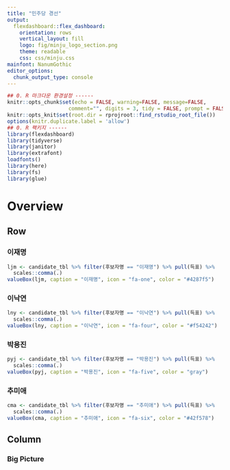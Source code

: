 ```yaml
---
title: "민주당 경선"
output: 
  flexdashboard::flex_dashboard:
    orientation: rows
    vertical_layout: fill
    logo: fig/minju_logo_section.png
    theme: readable
    css: css/minju.css
mainfont: NanumGothic 
editor_options: 
  chunk_output_type: console
---
```



```r
## 0. R 마크다운 환경설정 ------
knitr::opts_chunk$set(echo = FALSE, warning=FALSE, message=FALSE,
                    comment="", digits = 3, tidy = FALSE, prompt = FALSE, fig.align = 'center')
knitr::opts_knit$set(root.dir = rprojroot::find_rstudio_root_file())
options(knitr.duplicate.label = 'allow')
## 0. R 팩키지 ------
library(flexdashboard)
library(tidyverse)
library(janitor)
library(extrafont)
loadfonts()
library(here)
library(fs)
library(glue)
```


Overview
=================================================================================================

Row
-------------------------------------------------------------------------------

###  이재명

```r
ljm <- candidate_tbl %>% filter(후보자명 == "이재명") %>% pull(득표) %>% 
  scales::comma(.)
valueBox(ljm, caption = "이재명", icon = "fa-one", color = "#4287f5")
```

### 이낙연

```r
lny <- candidate_tbl %>% filter(후보자명 == "이낙연") %>% pull(득표) %>% 
  scales::comma(.)
valueBox(lny, caption = "이낙연", icon = "fa-four", color = "#f54242")
```

### 박용진 

```r
pyj <- candidate_tbl %>% filter(후보자명 == "박용진") %>% pull(득표) %>% 
  scales::comma(.)
valueBox(pyj, caption = "박용진", icon = "fa-five", color = "gray")
```

### 추미애 

```r
cma <- candidate_tbl %>% filter(후보자명 == "추미애") %>% pull(득표) %>% 
  scales::comma(.)
valueBox(cma, caption = "추미애", icon = "fa-six", color = "#42f578")
```



Column {.tabset}
-------------------------------------------------------------------------------

### Big Picture

